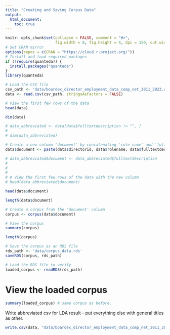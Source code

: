 ```yaml
---
title: "Creating and Saving Corpus Data"
output: 
  html_document:
    toc: true
---
```


```r
knitr::opts_chunk$set(collapse = FALSE, comment = "#>", 
                      fig.width = 8, fig.height = 4, dpi = 150, out.width = 760)
# Set CRAN mirror
options(repos = c(CRAN = "https://cloud.r-project.org/"))
# Install and load required packages
if (!require(quanteda)) {
  install.packages("quanteda")
}
library(quanteda)
```

```r
# Load the CSV file
csv_path <- 'data/boardex_director_employment_data_comp_net_2011_2023.csv'
data <- read.csv(csv_path, stringsAsFactors = FALSE)

# View the first few rows of the data
head(data)
```

```r
dim(data)
```
```r
# data_abbreviated <- data[data$fulltextdescription != "", ]
# 
# dim(data_abbreviated)
```


```r
# Create a new column 'document' by concatenating 'role name' and 'fulltextdescription'
data$document <- paste(data$directorid, data$rolename, data$fulltextdescription, sep = " - ")

# data_abbreviated$document <- data_abbreviated$fulltextdescription
# 
# 
# 
# # View the first few rows of the data with the new column
# head(data_abbreviated$document)

head(data$document)
```

```r
length(data$document)
```


```r
# Create a corpus from the 'document' column
corpus <- corpus(data$document)

# View the corpus
summary(corpus)
```

```r
length(corpus)
```


```r
# Save the corpus as an RDS file
rds_path <- 'data/corpus_data.rds'
saveRDS(corpus, rds_path)
```


```r
# Load the RDS file to verify
loaded_corpus <- readRDS(rds_path)
```

# View the loaded corpus

```r
summary(loaded_corpus) # same corpus as before.
```

Write abbreviated csv for LDA result - put everything else with general titles as other.

```r
write.csv(data, "data/boardex_director_employment_data_comp_net_2011_2023_include_everything.csv")
```



